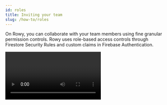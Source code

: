 ```yaml
---
id: roles
title: Inviting your team
slug: /how-to/roles
---
```



On Rowy, you can collaborate with your team members using fine granular
permission controls. Rowy uses role-based access controls through Firestore
Security Rules and custom claims in Firebase Authentication.

<Video controls url="https://www.youtube.com/watch?v=DmmI0L9BuUE" />

If interested, you can read more about:

[Custom claims&nbsp;&UpperRightArrow;](https://firebase.google.com/docs/auth/admin/custom-claims)  
[Firestore Security Rules&nbsp;&UpperRightArrow;](https://firebase.google.com/docs/firestore/security/rules-structure)

## Inviting users and assigning roles

'ADMIN' users can invite their team members/other users to gain access to data
on Rowy. Access can be give at table level or field level using "User
Management" section or Firebase Admin SDK.

<Tabs id="set-user-roles-tabs">
<TabItem value="user-management" label="User Management" default>

:::note Rowy Run required

To use User Management, make sure you have setup Rowy via
[Option 1](https://docs.rowy.io/setup/install) guided process. If prompted,
setup Rowy Run in the Rowy UI. If you are using the manual installation process,
follow the instructions in the Firebase Admin SDK tab above.

:::

### Set user roles in User Management

In User Management, you can set the roles of users who have already signed in to
your Rowy project. You can write any custom role and set your table roles
accordingly.

<img
  src={require("./assets/set-roles.png").default}
  alt="Screenshot of invite
user modal"
  width="652"
/>
<br />
<br />

### Invite users in User Management

You can also invite a user who hasn’t signed in to your Rowy project in User
Management.

Click Invite User and enter the user’s email address and set their roles. Rowy
Run will create a new Firebase Authentication user with those details. We’ll
send them an email inviting them to sign up to your Rowy project.

:::info Invite URL

By default, the invite URL sent in the email assumes you’ve deployed Rowy on
[rowy.app](https://rowy.app/deploy). If you’re self-hosting Rowy, this link will
not work for your users.

:::

<img
  src={require("./assets/invite-user.png").default}
  alt="Screenshot of invite
user modal"
  width="362"
  align="center"
/>

<br />
<br />

### Adding User Groups to the Project

User groups are a great way to organize your users and give them access to specific data.
User groups can be added to a project by navigating to the **User Management** section in the sidebar.

Users can sign up with any of the sign-in options that have been enabled by the project admin, as long as they
use the same email address.

![Screen recording going through the user management options](./assets/user-group-project.gif)

Additionally, existing or newly created roles can be assigned to the user along with an invitation. Henceforth, the 
user will be able to access the data in the project according to the roles assigned to the user.

<br />

### Adding User Groups to a Table

User Groups can be added to a table by altering the table settings. Under the Access Controls section in the settings,
we can select the user group that needs to be given access to the table.

<img 
  src={require("./assets/add-group.png").default} 
  alt="Screenshot of user group table" 
  align="center" 
/>
<br />

Once a user group has been invited to the table, all members of that specific group will be able to access the table.

Thereafter, we can set the Firestore rules for that particular user group in the Firebase Console.

:::note ADMIN vs. Other User Groups

By default, only the users of the ADMIN user group have the ability to create a table, add columns, and 
invite other users to the table.

:::

</TabItem>
<TabItem value="admin-sdk" label="Firebase Admin SDK">

### Set user roles using the Firebase Admin SDK (Node.js)

Alternatively, you can run this Node.js script to set roles on a Firebase
Authentication user. You can run it in your command line or as part of a Cloud
Function.

:::caution Required

- Your project’s service account private key JSON file from the Firebase Console
  in
  [Project Settings > Service Accounts](https://console.firebase.google.com/u/0/project/_/settings/serviceaccounts/adminsdk).
- Your Firebase project ID. You can find it in the
  [Firebase Console](https://console.firebase.google.com/project/_/settings/general).

:::

1. Create a new folder and save the following script to a file called
   `set-user-roles.js`.
2. Follow the instructions marked by the `👉` in the comments.
3. Install the Firebase Admin SDK using `npm install firebase-admin` or `yarn add firebase-admin`.
4. Run the script using `node ./set-user-roles.js`.

```ts
const admin = require("firebase-admin");

// 👉 Set your rowy admin user email address:
const mainAccountEmail = "YOUR_ADMIN_ACCOUNT_EMAIL_HERE"

// 👉 Set your project ID. Find it in:
// https://console.firebase.google.com/project/_/settings/general
const projectId = "YOUR_FIREBASE_PROJECT_ID_HERE";
console.log(`Running on ${projectId}`);

// 👉 Import your service account key file.
// Make sure to change this path if necessary.
const serviceAccount = require(`./firebase-service-account.json`);

admin.initializeApp({
  credential: admin.credential.cert(serviceAccount),
  databaseURL: `https://${projectId}.firebaseio.com`,
});
const auth = admin.auth();

const setClaims = async (email, claims) => {
  const user = await auth.getUserByEmail(email);
  auth.setCustomUserClaims(user.uid, claims);
};

// 👉 Call the setClaims function. Set the email and roles here.
setClaims(mainAccountEmail, {
  roles: ["ADMIN"],
});
```

</TabItem>
</Tabs>

## Write Firestore Security Rules with user roles

You can set Firestore Security Rules in the
[Firebase Console&nbsp;&UpperRightArrow;](https://console.firebase.google.com/u/0/project/_/firestore/rules)

If you’re not familiar with writing Firestore Security Rules, read the
[Firebase guide&nbsp;&UpperRightArrow;](https://firebase.google.com/docs/firestore/security/rules-structure)

### Required rules

:::caution Required

Rowy configuration is stored in the `_rowy_` collection on Firestore. Your users
will need read access to this collection and admins will need write access. The
following rules add those permissions.

:::

```ts
rules_version = '2'
service cloud.firestore {
  match /databases/{database}/documents {

    // Allow admins to read and write all documents
    match /{document=**} {
      allow read, write: if hasAnyRole(["ADMIN", "OWNER"]);
    }

    // Rowy: Allow signed in users to read Rowy configuration and admins to write
    match /_rowy_/{docId} {
      allow read: if request.auth.token.roles.size() > 0
      allow write: if hasAnyRole(["ADMIN", "OWNER"]);
    	match /{document=**} {
        allow read: if request.auth.token.roles.size() > 0
        allow write: if hasAnyRole(["ADMIN", "OWNER"]);
      }
      match /schema/{tableId} {
        allow update: if canModify(tableId,'pc')
        match /{document=**} {allow read,write: if canModify(tableId,'pc')}
      }
       match /groupSchema/{tableId} {
        allow update: if canModify(tableId,'cg')
        match /{document=**} {allow read,write: if canModify(tableId,'cg')}
      }
    	function canModify(tableId,tableType) {
      	return hasAnyRole(get(/databases/$(database)/documents/_rowy_/settings)
        .data.tablesSettings[tableType][tableId].modifiableBy)
	   	}
    }
    // Rowy: Allow users to edit their settings
    match /_rowy_/userManagement/users/{userId} {
      allow get, update, delete: if isDocOwner(userId);
      allow create: if request.auth != null;
    }
    // Rowy: Allow public to read public Rowy configuration
    match /_rowy_/publicSettings {
    	allow get: if true;
    }

    // Rowy: Utility functions
    function isDocOwner(docId) {
      return request.auth != null && (request.auth.uid == resource.id || request.auth.uid == docId);
    }
    function hasAnyRole(roles) {
      return request.auth != null && request.auth.token.roles.hasAny(roles);
    }

  }
}
```

### Table rules

Write table rules that match the roles you set in your table settings. The
following are examples of different table rules, using the helper functions in
the required rules above.  
[Read more about how to write rules&nbsp;&UpperRightArrow;](https://firebase.google.com/docs/firestore/security/rules-structure)

Set Firestore Security Rules in the
[Firebase Console&nbsp;&UpperRightArrow;](https://console.firebase.google.com/u/0/project/_/firestore/rules)

#### Example: Collection open to public

```ts
match /openToPublic/{docId} {
  allow read: if request.auth != null;
  allow write: if hasAnyRole(["ADMIN", "EDITOR"]);
}
```

#### Example: Collection and subcollections open to public

```ts
match /openToPublicWithSubcollections/{document=**} {
  allow read: if request.auth != null;
  allow write: if hasAnyRole(["ADMIN", "EDITOR"]);
}
```

#### Example: User data

```ts
match /users/{docId} {
  allow create: if request.auth != null;
  allow get, update, delete: if isDocOwner();
}
```

#### Example: Admin-only

```ts
match /adminOnly/{docId} {
  allow read, write: if hasAnyRole(["ADMIN", "EDITOR"]);
}
```
